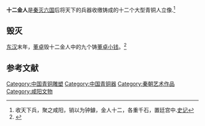{{expand|time=2010-08-09T22:53:16+00:00}}
'''十二金人'''是[[秦灭六国|秦灭六国]]后将天下的兵器收缴铸成的十二个大型青铜人立像.<ref>收天下兵，聚之咸阳，销以为钟鐻，金人十二，各重千石，置廷宫中.[[史记|史记]]</ref>

==毁灭==
[[东汉|东汉]]末年，[[董卓|董卓]]毁十二金人中的九个铸[[董卓小钱|董卓小钱]]。<ref>{{Cite web|url=http://www.gov.cn/test/2006-05/09/content_276296.htm|title=西汉五铢|accessdate=2018-08-28|work=www.gov.cn|archive-date=2018-08-28|archive-url=https://web.archive.org/web/20180828134619/http://www.gov.cn/test/2006-05/09/content_276296.htm|dead-url=no}}</ref>

==参考文献==
{{Reflist}}

[[Category:中国青铜雕塑|Category:中国青铜雕塑]]
[[Category:中国青铜器|Category:中国青铜器]]
[[Category:秦朝艺术作品|Category:秦朝艺术作品]]
[[Category:咸阳文物|Category:咸阳文物]]